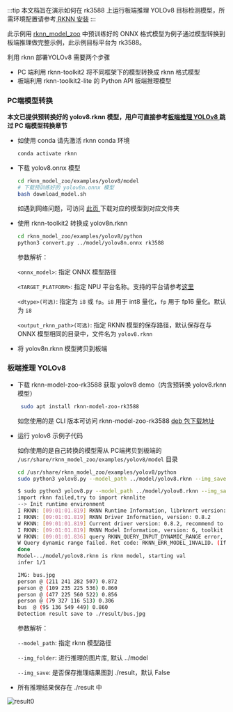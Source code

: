 :::tip
本文档旨在演示如何在 rk3588 上运行板端推理 YOLOv8 目标检测模型，所需环境配置请参考[ RKNN 安装](./rknn_install)
:::

此示例用 [rknn_model_zoo](https://github.com/airockchip/rknn_model_zoo) 中预训练好的 ONNX 格式模型为例子通过模型转换到板端推理做完整示例，此示例目标平台为 rk3588。

利用 rknn 部署YOLOv8 需要两个步骤

- PC 端利用 rknn-toolkit2 将不同框架下的模型转换成 rknn 格式模型
- 板端利用 rknn-toolkit2-lite 的 Python API 板端推理模型

### PC端模型转换

**本文已提供预转换好的 yolov8.rknn 模型，用户可直接参考[板端推理 YOLOv8 ](#板端推理-yolov8)跳过 PC 端模型转换章节**

- 如使用 conda 请先激活 rknn conda 环境

  ```bash
  conda activate rknn
  ```

- 下载 yolov8.onnx 模型

  ```bash
  cd rknn_model_zoo/examples/yolov8/model
  # 下载预训练好的 yolov8n.onnx 模型
  bash download_model.sh
  ```

  如遇到网络问题，可访问 [此页 ](https://github.com/airockchip/rknn_model_zoo?tab=readme-ov-file#model-support) 下载对应的模型到对应文件夹

- 使用 rknn-toolkit2 转换成 yolov8n.rknn

  ```bash
  cd rknn_model_zoo/examples/yolov8/python
  python3 convert.py ../model/yolov8n.onnx rk3588
  ```

  参数解析：

  `<onnx_model>`: 指定 ONNX 模型路径

  `<TARGET_PLATFORM>`: 指定 NPU 平台名称。支持的平台请参考[这里](rknn_install#RKNN-简介)

  `<dtype>(可选)`: 指定为 `i8` 或 `fp`。`i8` 用于 int8 量化，`fp` 用于 fp16 量化。默认为 `i8`

  `<output_rknn_path>(可选)`: 指定 RKNN 模型的保存路径，默认保存在与 ONNX 模型相同的目录中，文件名为 `yolov8.rknn`

- 将 yolov8n.rknn 模型拷贝到板端

### 板端推理 YOLOv8

- 下载 rknn-model-zoo-rk3588 获取 yolov8 demo（内含预转换 yolov8.rknn 模型）

  ```bash
   sudo apt install rknn-model-zoo-rk3588
  ```

  如您使用的是 CLI 版本可访问 rknn-model-zoo-rk3588 [deb 包下载地址](https://github.com/radxa-pkg/rknn_model_zoo/releases/tag/1.6.0-1)

- 运行 yolov8 示例子代码

  如你使用的是自己转换的模型需从 PC端拷贝到板端的 `/usr/share/rknn_model_zoo/examples/yolov8/model` 目录

  ```bash
  cd /usr/share/rknn_model_zoo/examples/yolov8/python
  sudo python3 yolov8.py --model_path ../model/yolov8.rknn --img_save
  ```

  ```bash
  $ sudo python3 yolov8.py --model_path ../model/yolov8.rknn --img_save
  import rknn failed,try to import rknnlite
  --> Init runtime environment
  I RKNN: [09:01:01.819] RKNN Runtime Information, librknnrt version: 1.6.0 (9a7b5d24c@2023-12-13T17:31:11)
  I RKNN: [09:01:01.819] RKNN Driver Information, version: 0.8.2
  W RKNN: [09:01:01.819] Current driver version: 0.8.2, recommend to upgrade the driver to the new version: >= 0.8.8
  I RKNN: [09:01:01.819] RKNN Model Information, version: 6, toolkit version: 1.6.0+81f21f4d(compiler version: 1.6.0 (585b3edcf@2023-12-11T07:56:14)), target: RKNPU v2, target platform: rk3588, framework name: ONNX, framework layout: NCHW, model inference type: static_shape
  W RKNN: [09:01:01.836] query RKNN_QUERY_INPUT_DYNAMIC_RANGE error, rknn model is static shape type, please export rknn with dynamic_shapes
  W Query dynamic range failed. Ret code: RKNN_ERR_MODEL_INVALID. (If it is a static shape RKNN model, please ignore the above warning message.)
  done
  Model-../model/yolov8.rknn is rknn model, starting val
  infer 1/1

  IMG: bus.jpg
  person @ (211 241 282 507) 0.872
  person @ (109 235 225 536) 0.860
  person @ (477 225 560 522) 0.856
  person @ (79 327 116 513) 0.306
  bus  @ (95 136 549 449) 0.860
  Detection result save to ./result/bus.jpg
  ```

  参数解析：

  `--model_path`: 指定 rknn 模型路径

  `--img_folder`: 进行推理的图片库, 默认 ../model

  `--img_save`: 是否保存推理结果图到 ./result，默认 False

- 所有推理结果保存在 ./result 中

![result0](/img/general-tutorial/rknn/result.webp)
